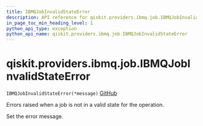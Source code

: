 ```yaml
---
title: IBMQJobInvalidStateError
description: API reference for qiskit.providers.ibmq.job.IBMQJobInvalidStateError
in_page_toc_min_heading_level: 1
python_api_type: exception
python_api_name: qiskit.providers.ibmq.job.IBMQJobInvalidStateError
---
```


# qiskit.providers.ibmq.job.IBMQJobInvalidStateError

<span id="qiskit.providers.ibmq.job.IBMQJobInvalidStateError" />

`IBMQJobInvalidStateError(*message)` [GitHub](https://github.com/qiskit/qiskit-ibmq-provider/tree/stable/0.17/qiskit/providers/ibmq/job/exceptions.py "view source code")

Errors raised when a job is not in a valid state for the operation.

Set the error message.

